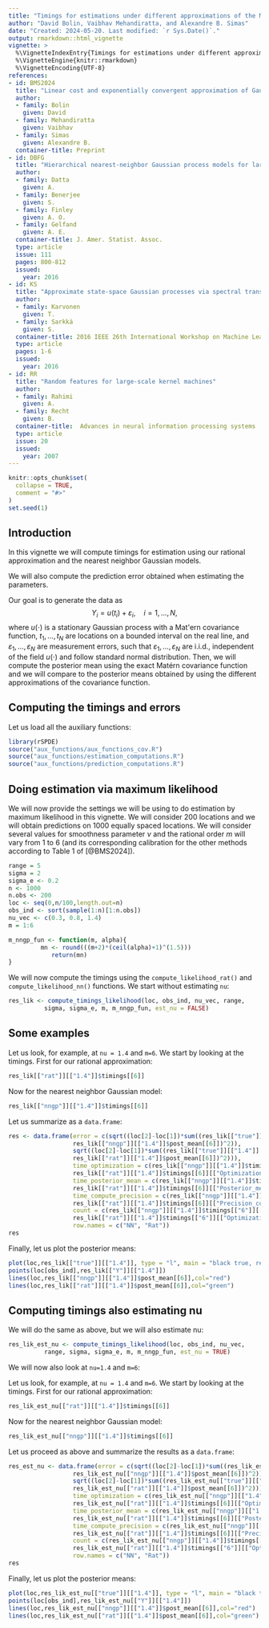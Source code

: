 ```yaml
---
title: "Timings for estimations under different approximations of the Matérn covariance function"
author: "David Bolin, Vaibhav Mehandiratta, and Alexandre B. Simas"
date: "Created: 2024-05-20. Last modified: `r Sys.Date()`."
output: rmarkdown::html_vignette
vignette: >
  %\VignetteIndexEntry{Timings for estimations under different approximations of the Matérn covariance function}
  %\VignetteEngine{knitr::rmarkdown}
  %\VignetteEncoding{UTF-8}
references:
- id: BMS2024
  title: "Linear cost and exponentially convergent approximation of Gaussian Matérn stochastic processes"
  author:
  - family: Bolin
    given: David
  - family: Mehandiratta
    given: Vaibhav
  - family: Simas
    given: Alexandre B.
  container-title: Preprint
- id: DBFG
  title: "Hierarchical nearest-neighbor Gaussian process models for large geostatistical datasets"
  author:
  - family: Datta
    given: A.
  - family: Benerjee
    given: S. 
  - family: Finley
    given: A. O.
  - family: Gelfand
    given: A. E.
  container-title: J. Amer. Statist. Assoc.
  type: article
  issue: 111
  pages: 800-812
  issued:
    year: 2016
- id: KS
  title: "Approximate state-space Gaussian processes via spectral transformation"
  author:
  - family: Karvonen
    given: T.
  - family: Sarkkä
    given: S. 
  container-title: 2016 IEEE 26th International Workshop on Machine Learning for Signal Processing (MLSP)
  type: article
  pages: 1-6
  issued:
    year: 2016
- id: RR
  title: "Random features for large-scale kernel machines"
  author:
  - family: Rahimi
    given: A.
  - family: Recht
    given: B.
  container-title:  Advances in neural information processing systems
  type: article
  issue: 20
  issued:
    year: 2007
---
```


```r
knitr::opts_chunk$set(
  collapse = TRUE,
  comment = "#>"
)
set.seed(1)
```

## Introduction

In this vignette we will compute timings for estimation using our rational approximation and the nearest neighbor Gaussian models.

We will also compute the prediction error obtained when estimating the parameters.

Our goal is to generate the data as 
$$Y_i = u(t_i) + \varepsilon_i,\quad i=1,\ldots,N,$$
where $u(\cdot)$ is a stationary Gaussian process with a Mat\'ern covariance function, $t_1,\ldots,t_N$ are locations on a bounded interval on the real line, and $\varepsilon_1,\ldots,\varepsilon_N$ are measurement errors, such that $\varepsilon_1,\ldots,\varepsilon_N$ are i.i.d., independent of the field $u(\cdot)$ and follow standard normal distribution. Then, we will compute the posterior mean using the exact Matérn covariance function and we will compare to the posterior means obtained by using the different approximations of the covariance function.

## Computing the timings and errors

Let us load all the auxiliary functions:

```r
library(rSPDE)
source("aux_functions/aux_functions_cov.R")
source("aux_functions/estimation_computations.R")
source("aux_functions/prediction_computations.R")
```


## Doing estimation via maximum likelihood

We will now provide the settings we will be using to do estimation by maximum likelihood in this vignette. We will consider 200 locations and we will obtain predictions on 1000 equally spaced locations. We will consider several values for smoothness parameter $\nu$ and the rational order $m$ will vary from 1 to 6 (and its corresponding calibration for the other methods according to Table 1 of [@BMS2024]).

```r
range = 5
sigma = 2
sigma_e <- 0.2
n <- 1000
n.obs <- 200
loc <- seq(0,n/100,length.out=n)
obs_ind <- sort(sample(1:n)[1:n.obs])
nu_vec <- c(0.3, 0.8, 1.4)
m = 1:6

m_nngp_fun <- function(m, alpha){
         mn <- round(((m+2)*(ceil(alpha)+1)^(1.5)))
            return(mn)
} 
```

We will now compute the timings using the `compute_likelihood_rat()` and `compute_likelihood_nn()` functions. We start without estimating `nu`:

```r
res_lik <- compute_timings_likelihood(loc, obs_ind, nu_vec, range, 
          sigma, sigma_e, m, m_nngp_fun, est_nu = FALSE)
```

## Some examples

Let us look, for example, at `nu = 1.4` and `m=6`. We start by looking at the timings. First for our rational approximation:

```r
res_lik[["rat"]][["1.4"]]$timings[[6]]
```

Now for the nearest neighbor Gaussian model:

```r
res_lik[["nngp"]][["1.4"]]$timings[[6]]
```

Let us summarize as a `data.frame`:

```r
res <- data.frame(error = c(sqrt((loc[2]-loc[1])*sum((res_lik[["true"]][["1.4"]] -
                  res_lik[["nngp"]][["1.4"]]$post_mean[[6]])^2)), 
                  sqrt((loc[2]-loc[1])*sum((res_lik[["true"]][["1.4"]] - 
                  res_lik[["rat"]][["1.4"]]$post_mean[[6]])^2))),
                  time_optimization = c(res_lik[["nngp"]][["1.4"]]$timings[[6]][["Optimization"]],
                  res_lik[["rat"]][["1.4"]]$timings[[6]][["Optimization"]]),
                  time_posterior_mean = c(res_lik[["nngp"]][["1.4"]]$timings[[6]][["Posterior_mean"]],
                  res_lik[["rat"]][["1.4"]]$timings[[6]][["Posterior_mean"]]),
                  time_compute_precision = c(res_lik[["nngp"]][["1.4"]]$timings[[6]][["Precision_computation"]],
                  res_lik[["rat"]][["1.4"]]$timings[[6]][["Precision_computation"]]),
                  count = c(res_lik[["nngp"]][["1.4"]]$timings[["6"]][["Optimization_counts"]],
                  res_lik[["rat"]][["1.4"]]$timings[["6"]][["Optimization_counts"]]),
                  row.names = c("NN", "Rat"))
res
```

Finally, let us plot the posterior means:

```r
plot(loc,res_lik[["true"]][["1.4"]], type = "l", main = "black true, red nn, green markov")
points(loc[obs_ind],res_lik[["Y"]][["1.4"]])
lines(loc,res_lik[["nngp"]][["1.4"]]$post_mean[[6]],col="red")
lines(loc,res_lik[["rat"]][["1.4"]]$post_mean[[6]],col="green")
```

## Computing timings also estimating nu

We will do the same as above, but we will also estimate nu:

```r
res_lik_est_nu <- compute_timings_likelihood(loc, obs_ind, nu_vec, 
          range, sigma, sigma_e, m, m_nngp_fun, est_nu = TRUE)
```

We will now also look at `nu=1.4` and `m=6`:


Let us look, for example, at `nu = 1.4` and `m=6`. We start by looking at the timings. First for our rational approximation:

```r
res_lik_est_nu[["rat"]][["1.4"]]$timings[[6]]
```

Now for the nearest neighbor Gaussian model:

```r
res_lik_est_nu[["nngp"]][["1.4"]]$timings[[6]]
```

Let us proceed as above and summarize the results as a `data.frame`:

```r
res_est_nu <- data.frame(error = c(sqrt((loc[2]-loc[1])*sum((res_lik_est_nu[["true"]][["1.4"]] -
                  res_lik_est_nu[["nngp"]][["1.4"]]$post_mean[[6]])^2)), 
                  sqrt((loc[2]-loc[1])*sum((res_lik_est_nu[["true"]][["1.4"]] - 
                  res_lik_est_nu[["rat"]][["1.4"]]$post_mean[[6]])^2))),
                  time_optimization = c(res_lik_est_nu[["nngp"]][["1.4"]]$timings[[6]][["Optimization"]],
                  res_lik_est_nu[["rat"]][["1.4"]]$timings[[6]][["Optimization"]]),
                  time_posterior_mean = c(res_lik_est_nu[["nngp"]][["1.4"]]$timings[[6]][["Posterior_mean"]],
                  res_lik_est_nu[["rat"]][["1.4"]]$timings[[6]][["Posterior_mean"]]),
                  time_compute_precision = c(res_lik_est_nu[["nngp"]][["1.4"]]$timings[[6]][["Precision_computation"]],
                  res_lik_est_nu[["rat"]][["1.4"]]$timings[[6]][["Precision_computation"]]),
                  count = c(res_lik_est_nu[["nngp"]][["1.4"]]$timings[["6"]][["Optimization_counts"]],
                  res_lik_est_nu[["rat"]][["1.4"]]$timings[["6"]][["Optimization_counts"]]),
                  row.names = c("NN", "Rat"))
res
```

Finally, let us plot the posterior means:

```r
plot(loc,res_lik_est_nu[["true"]][["1.4"]], type = "l", main = "black true, red nn, green markov")
points(loc[obs_ind],res_lik_est_nu[["Y"]][["1.4"]])
lines(loc,res_lik_est_nu[["nngp"]][["1.4"]]$post_mean[[6]],col="red")
lines(loc,res_lik_est_nu[["rat"]][["1.4"]]$post_mean[[6]],col="green")
```